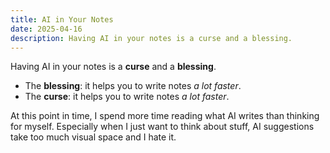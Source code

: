 ```yaml
---
title: AI in Your Notes
date: 2025-04-16
description: Having AI in your notes is a curse and a blessing.
---
```


Having AI in your notes is a **curse** and a **blessing**.

- The **blessing**: it helps you to write notes _a lot faster_.
- The **curse**: it helps you to write notes _a lot faster_.

At this point in time, I spend more time reading what AI writes than thinking for myself. Especially when I just want to think about stuff, AI suggestions take too much visual space and I hate it.
